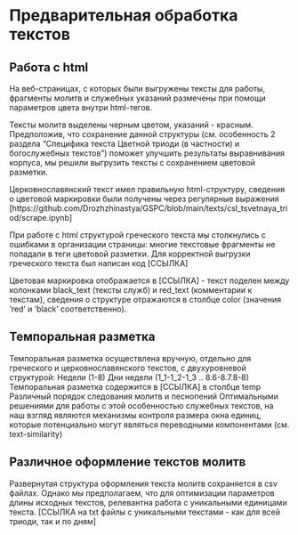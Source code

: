 # Предварительная обработка текстов

## Работа с html 
На веб-страницах, с которых были выгружены тексты для работы, фрагменты молитв и служебных указаний размечены при помощи параметров цвета внутри html-тегов. 

Тексты молитв выделены черным цветом, указаний - красным. Предположив, что сохранение данной структуры (см. особенность 2 раздела “Специфика текста Цветной триоди (в частности) и богослужебных текстов”) поможет улучшить результаты выравнивания корпуса, мы решили выгрузить тексты с сохранением цветовой разметки. 

Церковнославянский текст имел правильную html-структуру, сведения о цветовой маркировки были получены через регулярные выражения [https://github.com/Drozhzhinastya/GSPC/blob/main/texts/csl_tsvetnaya_triod/scrape.ipynb]

При работе с html структурой греческого текста мы столкнулись с ошибками в организации страницы: многие текстовые фрагменты не попадали в теги цветовой разметки. Для корректной выгрузки греческого текста был написан код [ССЫЛКА]

Цветовая маркировка отображается в [ССЫЛКА] - текст поделен между колонками black_text (тексты служб) и red_text (комментарии к текстам), сведения о структуре отражаются в столбце color (значения ‘red’ и ‘black’ соответственно).

## Темпоральная разметка
Темпоральная разметка осуществлена вручную, отдельно для греческого и церковнославянского текстов, с двухуровневой структурой:
Недели (1-8)
Дни недели (1_1-1_2-1_3 .. 8.6-8.7.8-8)
Темпоральная разметка содержится в [ССЫЛКА] в столбце temp
Различный порядок следования молитв и песнопений
Оптимальными решениями для работы с этой особенностью служебных текстов, на наш взгляд являются механизмы контроля размера окна единиц, которые потенциально могут являться переводными компонентами (см. text-similarity)

## Различное оформление текстов молитв
Развернутая структура оформления текста молитв сохраняется в csv файлах. Однако мы предполагаем, что для оптимизации параметров длины исходных текстов, релевантна работа с уникальными единицами текста. [ССЫЛКА на txt файлы с уникальными текстами - как для всей триоди, так и по дням]
